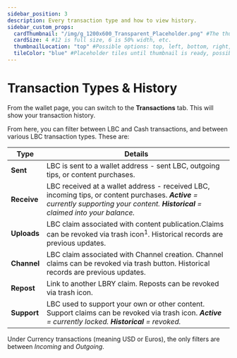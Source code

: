 ---
sidebar_position: 3
description: Every transaction type and how to view history.
sidebar_custom_props:
  cardThumbnail: "/img/g_1200x600_Transparent_Placeholder.png" #The thumbnail on the category card.
  cardSize: 4 #12 is full size, 6 is 50% width, etc.
  thumbnailLocation: "top" #Possible options: top, left, bottom, right, none
  tileColor: "blue" #Placeholder tiles until thumbnail is ready, possible options: blue, cream, darkpurple, lightpurple, mauve, orange, pink, none
---

# Transaction Types & History

From the wallet page, you can switch to the **Transactions** tab. This will show your transaction history.

From here, you can filter between LBC and Cash transactions, and between various LBC transaction types. These are:

| Type        | Details |
------------- | ---------------
| **Sent** | LBC is sent to a wallet address - sent LBC, outgoing tips, or content purchases.
| **Receive** | LBC received at a wallet address - received LBC, incoming tips, or content purchases. ***Active** = currently supporting your content. **Historical** = claimed into your balance.*  
| **Uploads** | LBC claim associated with content publication.Claims can be revoked via trash icon<sup>1</sup>. Historical records are previous updates.
| **Channel** | LBC claim associated with Channel creation. Channel claims can be revoked via trash button. Historical records are previous updates.
| **Repost** | Link to another LBRY claim. Reposts can be revoked via trash icon.
| **Support** | LBC used to support your own or other content. Support claims can be revoked via trash icon. ***Active** = currently locked. **Historical** = revoked.*  

Under Currency transactions (meaning USD or Euros), the only filters are between *Incoming* and *Outgoing*.

